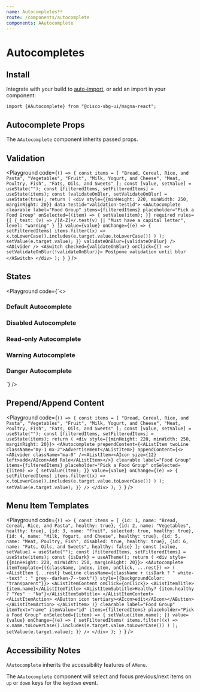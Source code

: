 ```yaml
---
name: Autocompletes**
route: /components/autocomplete
components: AAutocomplete
---
```


# Autocompletes

## Install

Integrate with your build to [auto-import](/#integrating), or add an import in your component:

```
import {AAutocomplete} from "@cisco-sbg-ui/magna-react";
```

## Autocomplete Props

The `AAutocomplete` component inherits passed props.

<Props of="AAutocomplete" />

## Validation

<Playground
  code={`() => {
  const items = [
    "Bread, Cereal, Rice, and Pasta",
    "Vegetables",
    "Fruit",
    "Milk, Yogurt, and Cheese",
    "Meat, Poultry, Fish",
    "Fats, Oils, and Sweets"
  ];
  const [value, setValue] = useState("");
  const [filteredItems, setFilteredItems] = useState(items);
  const [validateOnBlur, setValidateOnBlur] = useState(true);
  return (
    <div style={{minHeight: 220, minWidth: 250, marginRight: 20}} data-testid="validation-testid">
      <AAutocomplete
        clearable
        label="Food Group"
        items={filteredItems}
        placeholder="Pick a Food Group"
        onSelected={(item) => {
          setValue(item);
        }}
        required
        rules={[
          {
            test: (v) => /[A-Z]+/.test(v) || "Must have a capital letter",
            level: "warning"
          }
        ]}
        value={value}
        onChange={(e) => {
          setFilteredItems(
            items.filter((x) =>
              x.toLowerCase().includes(e.target.value.toLowerCase())
            )
          );
          setValue(e.target.value);
        }}
        validateOnBlur={validateOnBlur}
      />
      <ADivider />
      <ASwitch
        checked={validateOnBlur}
        onClick={() => setValidateOnBlur(!validateOnBlur)}>
        Postpone validation until blur
      </ASwitch>
    </div>
  );
}
`}
/>

## States

<Playground
  code={`<>
  <div style={{minHeight: 220, minWidth: 250, marginRight: 20}}>
    <h3>Default Autocomplete</h3>
    <div>
      <AAutocomplete
        label="Food Group"
        placeholder="Pick a Food Group"
        hint="Hint: Default"
        items={["Bread, Cereal, Rice, and Pasta", "Vegetables", "Fruit", "Milk, Yogurt, and Cheese", "Meat, Poultry, Fish", "Fats, Oils, and Sweets"]}
      />
    </div>
  </div>
  <div style={{minHeight: 220, minWidth: 250, marginRight: 20}}>
    <h3 style={{minWidth: 250}}>Disabled Autocomplete</h3>
    <AAutocomplete
      disabled
      label="Food Group"
      placeholder="Pick a Food Group"
      hint="Hint: Disabled"
      items={["Bread, Cereal, Rice, and Pasta", "Vegetables", "Fruit", "Milk, Yogurt, and Cheese", "Meat, Poultry, Fish", "Fats, Oils, and Sweets"]}
    />
  </div>
  <div style={{minHeight: 220, minWidth: 250, marginRight: 20}}>
    <h3>Read-only Autocomplete</h3>
    <AAutocomplete
      readOnly
      label="Food Group"
      placeholder="Pick a Food Group"
      hint="Hint: Read-only"
      items={["Bread, Cereal, Rice, and Pasta", "Vegetables", "Fruit", "Milk, Yogurt, and Cheese", "Meat, Poultry, Fish", "Fats, Oils, and Sweets"]}
    />
  </div>
  <div style={{minHeight: 220, minWidth: 250, marginRight: 20}}>
    <h3>Warning Autocomplete</h3>
    <AAutocomplete
      label="Food Group"
      placeholder="Pick a Food Group"
      hint="Hint: Warning"
      validationState="warning"
      items={["Bread, Cereal, Rice, and Pasta", "Vegetables", "Fruit", "Milk, Yogurt, and Cheese", "Meat, Poultry, Fish", "Fats, Oils, and Sweets"]}
    />
  </div>
  <div style={{minHeight: 220, minWidth: 250, marginRight: 20}}>
    <h3>Danger Autocomplete</h3>
    <AAutocomplete
      label="Food Group"
      placeholder="Pick a Food Group"
      hint="Hint: Danger"
      validationState="danger"
      items={["Bread, Cereal, Rice, and Pasta", "Vegetables", "Fruit", "Milk, Yogurt, and Cheese", "Meat, Poultry, Fish", "Fats, Oils, and Sweets"]}
    />
  </div>
</>`}
/>

## Prepend/Append Content

<Playground
  code={`() => {
  const items = [
    "Bread, Cereal, Rice, and Pasta",
    "Vegetables",
    "Fruit",
    "Milk, Yogurt, and Cheese",
    "Meat, Poultry, Fish",
    "Fats, Oils, and Sweets"
  ];
  const [value, setValue] = useState("");
  const [filteredItems, setFilteredItems] = useState(items);
  return (
    <div style={{minHeight: 220, minWidth: 250, marginRight: 20}}>
      <AAutocomplete
        prependContent={<AListItem twoLine className="my-1 mx-2">Advertisement</AListItem>}
        appendContent={<><ADivider className="ma-0" /><AListItem><AIcon size={12} left>add</AIcon>Add Role</AListItem></>}
        clearable
        label="Food Group"
        items={filteredItems}
        placeholder="Pick a Food Group"
        onSelected={(item) => {
          setValue(item);
        }}
        value={value}
        onChange={(e) => {
          setFilteredItems(
            items.filter((x) =>
              x.toLowerCase().includes(e.target.value.toLowerCase())
            )
          );
          setValue(e.target.value);
        }}
      />
    </div>
  );
}
`}
/>

## Menu Item Templates

<Playground
  code={`() => {
  const items = [
    {id: 1, name: "Bread, Cereal, Rice, and Pasta", healthy: true},
    {id: 2, name: "Vegetables", healthy: true},
    {id: 3, name: "Fruit", selected: true, healthy: true},
    {id: 4, name: "Milk, Yogurt, and Cheese", healthy: true},
    {id: 5, name: "Meat, Poultry, Fish", disabled: true, healthy: true},
    {id: 6, name: "Fats, Oils, and Sweets", healthy: false}
  ];
  const [value, setValue] = useState("");
  const [filteredItems, setFilteredItems] = useState(items);
  const {isDark} = useATheme();
  return (
    <div style={{minHeight: 220, minWidth: 250, marginRight: 20}}>
      <AAutocomplete
        itemTemplate={({className, index, item, onClick, ...rest}) => (
          <AListItem {...rest} twoLine className={className + (isDark ? " white--text" : " grey--darken-7--text")} style={{backgroundColor: "transparent"}}>
            <AListItemContent onClick={onClick}>
              <AListItemTitle>{item.name}</AListItemTitle>
              <AListItemSubtitle>Healthy? {item.healthy ? "Yes" : "No"}</AListItemSubtitle>
            </AListItemContent>
            <AListItemAction>
              <AButton icon tertiary><AIcon>edit</AIcon></AButton>
            </AListItemAction>
          </AListItem>
        )}
        clearable
        label="Food Group"
        itemText="name"
        itemValue="id"
        items={filteredItems}
        placeholder="Pick a Food Group"
        onSelected={(item) => {
          setValue(item.name);
        }}
        value={value}
        onChange={(e) => {
          setFilteredItems(
            items.filter((x) =>
              x.name.toLowerCase().includes(e.target.value.toLowerCase())
            )
          );
          setValue(e.target.value);
        }}
      />
    </div>
  );
}
`}
/>

## Accessibility Notes

`AAutocomplete` inherits the accessibility features of `AMenu`.

The `AAutocomplete` component will select and focus previous/next items on `up` or `down` keys for the `keydown` event.
